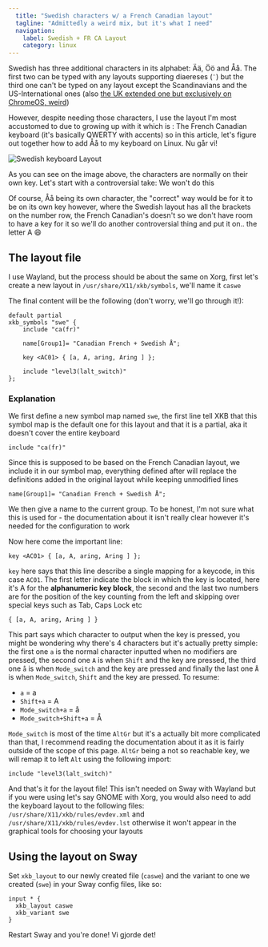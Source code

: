 ```yaml
---
  title: "Swedish characters w/ a French Canadian layout"
  tagline: "Admittedly a weird mix, but it's what I need"
  navigation:
    label: Swedish + FR CA Layout
    category: linux
---
```


Swedish has three additional characters in its alphabet: Ää, Öö and Åå. The first two can be typed with any layouts supporting diaereses (`¨`) but the third one can't be typed on any layout except the Scandinavians and the US-International ones (also [the UK extended one but exclusively on ChromeOS, weird](https://en.wikipedia.org/wiki/QWERTY#Chrome_OS))

However, despite needing those characters, I use the layout I'm most accustomed to due to growing up with it which is : The French Canadian keyboard (it's basically QWERTY with accents) so in this article, let's figure out together how to add Åå to my keyboard on Linux. Nu går vi!

<Image
  src="swedish_keyboard.png"
  alt="Swedish keyboard Layout"
  caption="The Swedish keyboard. Credit: [Wikipedia](https://commons.wikimedia.org/wiki/File:KB_Sweden.svg)"
/>

As you can see on the image above, the characters are normally on their own key. Let's start with a controversial take: We won't do this

Of course, Åå being its own character, the "correct" way would be for it to be on its own key however, where the Swedish layout has all the brackets on the number row, the French Canadian's doesn't so we don't have room to have a key for it so we'll do another controversial thing and put it on.. the letter A 😄

## The layout file

I use Wayland, but the process should be about the same on Xorg, first let's create a new layout in `/usr/share/X11/xkb/symbols`, we'll name it `caswe`

The final content will be the following (don't worry, we'll go through it!):

```plaintext
default partial
xkb_symbols "swe" {
    include "ca(fr)"

    name[Group1]= "Canadian French + Swedish Å";

    key <AC01> { [a, A, aring, Aring ] };

    include "level3(lalt_switch)"
};
```

### Explanation

We first define a new symbol map named `swe`, the first line tell XKB that this symbol map is the default one for this layout and that it is a partial, aka it doesn't cover the entire keyboard

`include "ca(fr)"`

Since this is supposed to be based on the French Canadian layout, we include it in our symbol map, everything defined after will replace the definitions added in the original layout while keeping unmodified lines

`name[Group1]= "Canadian French + Swedish Å";`

We then give a name to the current group. To be honest, I'm not sure what this is used for - the documentation about it isn't really clear however it's needed for the configuration to work

Now here come the important line:

`key <AC01> { [a, A, aring, Aring ] };`

`key` here says that this line describe a single mapping for a keycode, in this case `AC01`. The first letter indicate the block in which the key is located, here it's A for the **alphanumeric key block**, the second and the last two numbers are for the position of the key counting from the left and skipping over special keys such as Tab, Caps Lock etc

`{ [a, A, aring, Aring ] }`

This part says which character to output when the key is pressed, you might be wondering why there's 4 characters but it's actually pretty simple: the first one `a` is the normal character inputted when no modifiers are pressed, the second one `A` is when `Shift` and the key are pressed, the third one `å` is when `Mode_switch` and the key are pressed and finally the last one `Å` is when `Mode_switch`, `Shift` and the key are pressed. To resume:

- `a` = a
- `Shift+a` = A
- `Mode_switch+a` = å
- `Mode_switch+Shift+a` = Å

`Mode_switch` is most of the time `AltGr` but it's a actually bit more complicated than that, I recommend reading the documentation about it as it is fairly outside of the scope of this page. `AltGr` being a not so reachable key, we will remap it to left `Alt` using the following import:

`include "level3(lalt_switch)"`

And that's it for the layout file! This isn't needed on Sway with Wayland but if you were using let's say GNOME with Xorg, you would also need to add the keyboard layout to the following files: `/usr/share/X11/xkb/rules/evdev.xml` and `/usr/share/X11/xkb/rules/evdev.lst` otherwise it won't appear in the graphical tools for choosing your layouts

## Using the layout on Sway

Set `xkb_layout` to our newly created file (`caswe`) and the variant to one we created (`swe`) in your Sway config files, like so:

```
input * {
  xkb_layout caswe
  xkb_variant swe
}
```

Restart Sway and you're done! Vi gjorde det!
